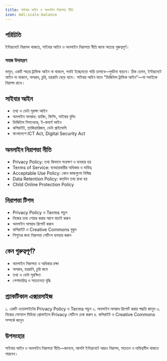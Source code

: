 ```yaml
---
title: সাইবার আইন ও অনলাইন নিরাপত্তা নীতি
icon: mdi:scale-balance
---
```


## পরিচিতি

ইন্টারনেটে নিরাপদ থাকতে, সাইবার আইন ও অনলাইন নিরাপত্তা নীতি জানা অত্যন্ত গুরুত্বপূর্ণ।

### সহজ উদাহরণ
ভাবুন, একটি শহরে ট্রাফিক আইন না থাকলে, সবাই ইচ্ছেমতো গাড়ি চালাবে—দুর্ঘটনা বাড়বে। ঠিক তেমন, ইন্টারনেটে আইন না থাকলে, অপরাধ, চুরি, হয়রানি বেড়ে যাবে। সাইবার আইন মানে "ডিজিটাল ট্রাফিক আইন"—যা সবাইকে নিরাপদ রাখে।

## সাইবার আইন

- তথ্য ও ডেটা সুরক্ষা আইন
- অনলাইন অপরাধ: হ্যাকিং, ফিশিং, সাইবার বুলিং
- ডিজিটাল সিগনেচার, ই-কমার্স আইন
- কপিরাইট, প্ল্যাজিয়ারিজম, ডেটা প্রাইভেসি
- বাংলাদেশে ICT Act, Digital Security Act

## অনলাইন নিরাপত্তা নীতি

- Privacy Policy: তথ্য কিভাবে সংরক্ষণ ও ব্যবহার হয়
- Terms of Service: ব্যবহারকারীর অধিকার ও দায়িত্ব
- Acceptable Use Policy: কোন কাজগুলো নিষিদ্ধ
- Data Retention Policy: কতদিন তথ্য রাখা হয়
- Child Online Protection Policy

## নিরাপত্তা টিপস

- Privacy Policy ও Terms পড়ুন
- নিজের তথ্য শেয়ার করার আগে যাচাই করুন
- অনলাইন অপরাধ রিপোর্ট করুন
- কপিরাইট ও Creative Commons বুঝুন
- শিশুদের জন্য নিরাপত্তা সেটিংস ব্যবহার করুন

## কেন গুরুত্বপূর্ণ?

- অনলাইন নিরাপত্তা ও অধিকার রক্ষা
- অপরাধ, হয়রানি, চুরি কমে
- তথ্য ও ডেটা সুরক্ষিত
- পেশাদারিত্ব ও সচেতনতা বৃদ্ধি

## প্র্যাকটিকাল এক্সারসাইজ

১. একটি ওয়েবসাইটের Privacy Policy ও Terms পড়ুন
২. অনলাইন অপরাধ রিপোর্ট করার পদ্ধতি জানুন
৩. নিজের সোশ্যাল মিডিয়া প্রোফাইলে Privacy সেটিংস চেক করুন
৪. কপিরাইট ও Creative Commons সম্পর্কে জানুন

## উপসংহার

সাইবার আইন ও অনলাইন নিরাপত্তা নীতি—জানলে, আপনি ইন্টারনেটে আরও নিরাপদ, সচেতন ও দায়িত্বশীল থাকতে পারবেন।
